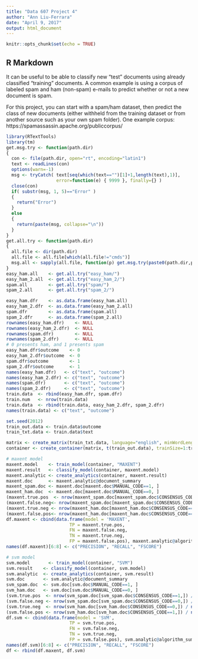 ---
title: "Data 607 Project 4"
author: "Ann Liu-Ferrara"
date: "April 9, 2017"
output: html_document
---

```{r setup, include=FALSE}
knitr::opts_chunk$set(echo = TRUE)
```

## R Markdown
It can be useful to be able to classify new "test" documents using already classified "training" documents.  A common example is using a corpus of labeled spam and ham (non-spam) e-mails to predict whether or not a new document is spam.  

For this project, you can start with a spam/ham dataset, then predict the class of new documents (either withheld from the training dataset or from another source such as your own spam folder).   One example corpus:  https://spamassassin.apache.org/publiccorpus/

```{r echo = TRUE}
library(RTextTools)
library(tm)
get.msg.try <- function(path.dir)
{
  con <- file(path.dir, open="rt", encoding="latin1")
  text <- readLines(con)
  options(warn=-1)
  msg <- tryCatch( text[seq(which(text=="")[1]+1,length(text),1)],
                   error=function(e) { 9999 }, finally={} )
  close(con)
  if( substr(msg, 1, 5)=="Error" ) 
  {
    return("Error")
  }
  else 
  {
    return(paste(msg, collapse="\n"))
  }
}
get.all.try <- function(path.dir)
{
  all.file <- dir(path.dir)
  all.file <- all.file[which(all.file!="cmds")]
  msg.all <- sapply(all.file, function(p) get.msg.try(paste0(path.dir,p)))
}
easy_ham.all    <- get.all.try("easy_ham/")
easy_ham_2.all  <- get.all.try("easy_ham_2/")
spam.all        <- get.all.try("spam/")
spam_2.all      <- get.all.try("spam_2/")

easy_ham.dfr    <- as.data.frame(easy_ham.all)
easy_ham_2.dfr  <- as.data.frame(easy_ham_2.all)
spam.dfr        <- as.data.frame(spam.all)
spam_2.dfr      <- as.data.frame(spam_2.all)
rownames(easy_ham.dfr)    <- NULL
rownames(easy_ham_2.dfr)  <- NULL
rownames(spam.dfr)        <- NULL
rownames(spam_2.dfr)      <- NULL
# 0 presents ham, and 1 presents spam 
easy_ham.dfr$outcome    <- 0
easy_ham_2.dfr$outcome  <- 0
spam.dfr$outcome        <- 1
spam_2.dfr$outcome      <- 1
names(easy_ham.dfr)   <- c("text", "outcome")
names(easy_ham_2.dfr) <- c("text", "outcome")
names(spam.dfr)       <- c("text", "outcome")
names(spam_2.dfr)     <- c("text", "outcome")
train.data  <- rbind(easy_ham.dfr, spam.dfr)
train.num   <- nrow(train.data)
train.data  <- rbind(train.data, easy_ham_2.dfr, spam_2.dfr)
names(train.data) <- c("text", "outcome")

set.seed(2012)
train_out.data <- train.data$outcome
train_txt.data <- train.data$text

matrix <- create_matrix(train_txt.data, language="english", minWordLength=3, removeNumbers=TRUE, stemWords=FALSE, removePunctuation=TRUE, weighting=weightTfIdf)
container <- create_container(matrix, t(train_out.data), trainSize=1:train.num, testSize=(train.num+1):nrow(train.data), virgin=FALSE)

# maxent model
maxent.model    <- train_model(container, "MAXENT")
maxent.result   <- classify_model(container, maxent.model)
maxent.analytic <- create_analytics(container, maxent.result)
maxent.doc      <- maxent.analytic@document_summary
maxent_spam.doc <- maxent.doc[maxent.doc$MANUAL_CODE==1, ]
maxent_ham.doc  <- maxent.doc[maxent.doc$MANUAL_CODE==0, ]
(maxent.true.pos  <- nrow(maxent_spam.doc[maxent_spam.doc$CONSENSUS_CODE==1,]) / nrow(maxent_spam.doc))
(maxent.false.neg<- nrow(maxent_spam.doc[maxent_spam.doc$CONSENSUS_CODE==0,]) / nrow(maxent_spam.doc))
(maxent.true.neg <- nrow(maxent_ham.doc[maxent_ham.doc$CONSENSUS_CODE==0,]) / nrow(maxent_ham.doc))
(maxent.false.pos<- nrow(maxent_ham.doc[maxent_ham.doc$CONSENSUS_CODE==1,]) / nrow(maxent_ham.doc))
df.maxent <- cbind(data.frame(model = 'MAXENT', 
                        TP = maxent.true.pos,
                        FN = maxent.false.neg,
                        TN = maxent.true.neg,
                        FP = maxent.false.pos), maxent.analytic@algorithm_summary[2, ])
names(df.maxent)[6:8] <- c("PRECISION", "RECALL", "FSCORE")

# svm model
svm.model       <- train_model(container, "SVM")
svm.result    <- classify_model(container, svm.model)
svm.analytic  <- create_analytics(container, svm.result)
svm.doc       <- svm.analytic@document_summary
svm_spam.doc  <- svm.doc[svm.doc$MANUAL_CODE==1, ]
svm_ham.doc   <- svm.doc[svm.doc$MANUAL_CODE==0, ]
(svm.true.pos  <- nrow(svm_spam.doc[svm_spam.doc$CONSENSUS_CODE==1,]) / nrow(svm_spam.doc))
(svm.false.neg <- nrow(svm_spam.doc[svm_spam.doc$CONSENSUS_CODE==0,]) / nrow(svm_spam.doc))
(svm.true.neg  <- nrow(svm_ham.doc[svm_ham.doc$CONSENSUS_CODE==0,]) / nrow(svm_ham.doc))
(svm.false.pos <- nrow(svm_ham.doc[svm_ham.doc$CONSENSUS_CODE==1,]) / nrow(svm_ham.doc))
df.svm <- cbind(data.frame(model = 'SVM', 
                        TP = svm.true.pos,
                        FN = svm.false.neg,
                        TN = svm.true.neg,
                        FP = svm.false.pos), svm.analytic@algorithm_summary[2, ])
names(df.svm)[6:8] <- c("PRECISION", "RECALL", "FSCORE")
df <- rbind(df.maxent, df.svm)


```